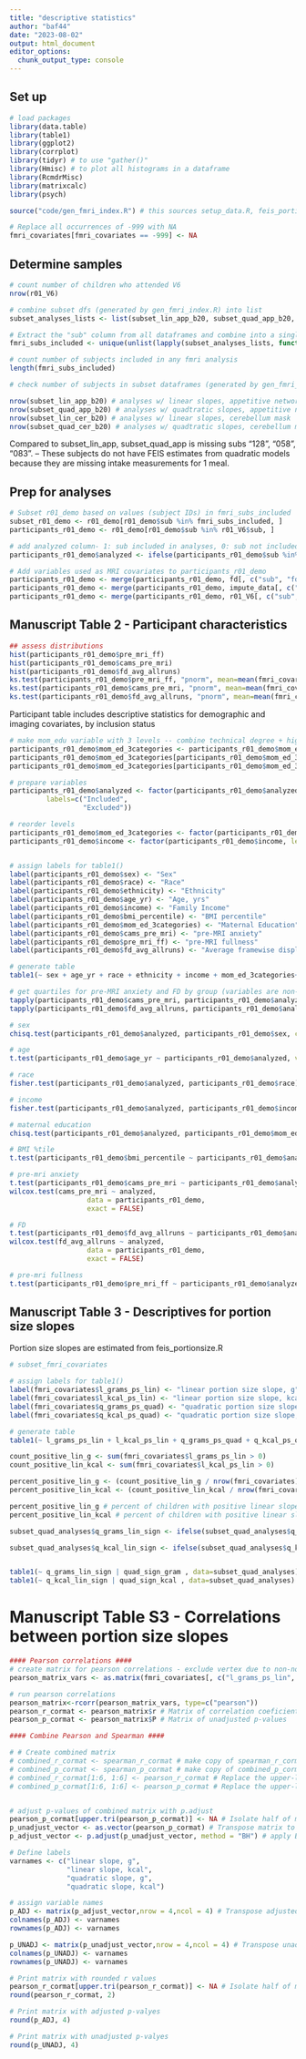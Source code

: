 ```yaml
---
title: "descriptive statistics"
author: "baf44"
date: "2023-08-02"
output: html_document
editor_options: 
  chunk_output_type: console
---
```


## Set up

```r
# load packages
library(data.table)
library(table1)
library(ggplot2)
library(corrplot)
library(tidyr) # to use "gather()"
library(Hmisc) # to plot all histograms in a dataframe
library(RcmdrMisc)
library(matrixcalc)
library(psych)
```

```r

source("code/gen_fmri_index.R") # this sources setup_data.R, feis_portionsize.R, gen_fmri_covtable.R, determine_analysis_sample.R

```

```r

# Replace all occurrences of -999 with NA
fmri_covariates[fmri_covariates == -999] <- NA

```

## Determine samples

```r

# count number of children who attended V6
nrow(r01_V6)

```

```r

# combine subset dfs (generated by gen_fmri_index.R) into list
subset_analyses_lists <- list(subset_lin_app_b20, subset_quad_app_b20, subset_fr_app_b20, subset_sr_app_b20, subset_lin_cer_b20, subset_quad_cer_b20, subset_fr_cer_b20, subset_sr_cer_b20)

# Extract the "sub" column from all dataframes and combine into a single vector, get unique values
fmri_subs_included <- unique(unlist(lapply(subset_analyses_lists, function(df) df$sub)))

# count number of subjects included in any fmri analysis
length(fmri_subs_included)

```

```r

# check number of subjects in subset dataframes (generated by gen_fmri_index.R)

nrow(subset_lin_app_b20) # analyses w/ linear slopes, appetitive network mask
nrow(subset_quad_app_b20) # analyses w/ quadtratic slopes, appetitive network mask
nrow(subset_lin_cer_b20) # analyses w/ linear slopes, cerebellum mask
nrow(subset_quad_cer_b20) # analyses w/ quadtratic slopes, cerebellum mask


```

Compared to subset_lin_app, subset_quad_app is missing subs "128", "058", "083". -- These subjects do not have FEIS estimates from quadratic models because they are missing intake measurements for 1 meal.

## Prep for analyses

```r

# Subset r01_demo based on values (subject IDs) in fmri_subs_included
subset_r01_demo <- r01_demo[r01_demo$sub %in% fmri_subs_included, ]
participants_r01_demo <- r01_demo[r01_demo$sub %in% r01_V6$sub, ]

# add analyzed column- 1: sub included in analyses, 0: sub not included
participants_r01_demo$analyzed <- ifelse(participants_r01_demo$sub %in% fmri_subs_included, 1, 0)

# Add variables used as MRI covariates to participants_r01_demo
participants_r01_demo <- merge(participants_r01_demo, fd[, c("sub", "fd_avg_allruns")], by = "sub", all.x = TRUE)
participants_r01_demo <- merge(participants_r01_demo, impute_data[, c("sub", "pre_mri_ff")], by = "sub", all.x = TRUE) #impute_data is generated in gen_fmri_covtable. It includes all subs who attended V6, and does not contain the imputed pre-mri fullness value
participants_r01_demo <- merge(participants_r01_demo, r01_V6[, c("sub", "cams_pre_mri")], by = "sub", all.x = TRUE)

```


## Manuscript Table 2 - Participant characteristics

```r

## assess distributions
hist(participants_r01_demo$pre_mri_ff)
hist(participants_r01_demo$cams_pre_mri)
hist(participants_r01_demo$fd_avg_allruns)
ks.test(participants_r01_demo$pre_mri_ff, "pnorm", mean=mean(fmri_covariates$pre_mri_ff, na.rm = TRUE), sd=sd(fmri_covariates$pre_mri_ff, na.rm = TRUE))
ks.test(participants_r01_demo$cams_pre_mri, "pnorm", mean=mean(fmri_covariates$cams_pre_mri, na.rm = TRUE), sd=sd(fmri_covariates$cams_pre_mri, na.rm = TRUE))
ks.test(participants_r01_demo$fd_avg_allruns, "pnorm", mean=mean(fmri_covariates$fd_avg_allruns, na.rm = TRUE), sd=sd(fmri_covariates$fd_avg_allruns, na.rm = TRUE))

```

Participant table includes descriptive statistics for demographic and imaging covariates, by inclusion status
```r

# make mom_edu variable with 3 levels -- combine technical degree + high school into < Bachelor
participants_r01_demo$mom_ed_3categories <- participants_r01_demo$mom_ed
participants_r01_demo$mom_ed_3categories[participants_r01_demo$mom_ed_3categories == "AA/Technical Degree"] <- "< Bachelor Degree"
participants_r01_demo$mom_ed_3categories[participants_r01_demo$mom_ed_3categories == "High School/GED"] <- "< Bachelor Degree"

# prepare variables
participants_r01_demo$analyzed <- factor(participants_r01_demo$analyzed, levels=c(1,0),
         labels=c("Included", 
                  "Excluded"))

# reorder levels
participants_r01_demo$mom_ed_3categories <- factor(participants_r01_demo$mom_ed_3categories, levels=c("< Bachelor Degree", "Bachelor Degree", "> Bachelor Degree"))
participants_r01_demo$income <- factor(participants_r01_demo$income, levels=c("< $51,000", "$51,000 - $100,000", ">$100,000"))


# assign labels for table1()
label(participants_r01_demo$sex) <- "Sex"
label(participants_r01_demo$race) <- "Race"
label(participants_r01_demo$ethnicity) <- "Ethnicity"
label(participants_r01_demo$age_yr) <- "Age, yrs"
label(participants_r01_demo$income) <- "Family Income"
label(participants_r01_demo$bmi_percentile) <- "BMI percentile"
label(participants_r01_demo$mom_ed_3categories) <- "Maternal Education"
label(participants_r01_demo$cams_pre_mri) <- "pre-MRI anxiety"
label(participants_r01_demo$pre_mri_ff) <- "pre-MRI fullness"
label(participants_r01_demo$fd_avg_allruns) <- "Average framewise displacement"

# generate table
table1(~ sex + age_yr + race + ethnicity + income + mom_ed_3categories+ bmi_percentile + pre_mri_ff + cams_pre_mri + fd_avg_allruns| analyzed, data=participants_r01_demo, overall = F)

# get quartiles for pre-MRI anxiety and FD by group (variables are non-normally distributed)
tapply(participants_r01_demo$cams_pre_mri, participants_r01_demo$analyzed, summary)
tapply(participants_r01_demo$fd_avg_allruns, participants_r01_demo$analyzed, summary)

```


```r

# sex
chisq.test(participants_r01_demo$analyzed, participants_r01_demo$sex, correct=TRUE)

# age
t.test(participants_r01_demo$age_yr ~ participants_r01_demo$analyzed, var.equal = FALSE)

# race
fisher.test(participants_r01_demo$analyzed, participants_r01_demo$race)

# income
fisher.test(participants_r01_demo$analyzed, participants_r01_demo$income)

# maternal education
chisq.test(participants_r01_demo$analyzed, participants_r01_demo$mom_ed_3categories, correct=TRUE)

# BMI %tile
t.test(participants_r01_demo$bmi_percentile ~ participants_r01_demo$analyzed, var.equal = FALSE)

# pre-mri anxiety
t.test(participants_r01_demo$cams_pre_mri ~ participants_r01_demo$analyzed, var.equal = FALSE)
wilcox.test(cams_pre_mri ~ analyzed,
                   data = participants_r01_demo,
                   exact = FALSE)

# FD
t.test(participants_r01_demo$fd_avg_allruns ~ participants_r01_demo$analyzed, var.equal = FALSE)
wilcox.test(fd_avg_allruns ~ analyzed,
                   data = participants_r01_demo,
                   exact = FALSE)

# pre-mri fullness
t.test(participants_r01_demo$pre_mri_ff ~ participants_r01_demo$analyzed, var.equal = FALSE)


```


## Manuscript Table 3 - Descriptives for portion size slopes

Portion size slopes are estimated from feis_portionsize.R

```r

# subset_fmri_covariates

# assign labels for table1()
label(fmri_covariates$l_grams_ps_lin) <- "linear portion size slope, g"
label(fmri_covariates$l_kcal_ps_lin) <- "linear portion size slope, kcal"
label(fmri_covariates$q_grams_ps_quad) <- "quadratic portion size slope, g"
label(fmri_covariates$q_kcal_ps_quad) <- "quadratic portion size slope, kcal"

# generate table
table1(~ l_grams_ps_lin + l_kcal_ps_lin + q_grams_ps_quad + q_kcal_ps_quad, data=fmri_covariates)

```

```r

count_positive_lin_g <- sum(fmri_covariates$l_grams_ps_lin > 0)
count_positive_lin_kcal <- sum(fmri_covariates$l_kcal_ps_lin > 0)

percent_positive_lin_g <- (count_positive_lin_g / nrow(fmri_covariates)) * 100
percent_positive_lin_kcal <- (count_positive_lin_kcal / nrow(fmri_covariates)) * 100

percent_positive_lin_g # percent of children with positive linear slope (grams)
percent_positive_lin_kcal # percent of children with positive linear slope (kcal)
```

```r

subset_quad_analyses$q_grams_lin_sign <- ifelse(subset_quad_analyses$q_grams_ps_lin >0, "pos lin q slope", ifelse(subset_quad_analyses$q_grams_ps_lin < 0, "neg lin q slope", ""))

subset_quad_analyses$q_kcal_lin_sign <- ifelse(subset_quad_analyses$q_kcal_ps_lin >0, "pos lin q slope", ifelse(subset_quad_analyses$q_kcal_ps_lin < 0, "neg lin q slope", ""))


table1(~ q_grams_lin_sign | quad_sign_gram , data=subset_quad_analyses)
table1(~ q_kcal_lin_sign | quad_sign_kcal , data=subset_quad_analyses)

```


# Manuscript Table S3 - Correlations between portion size slopes

```r

#### Pearson correlations ####
# create matrix for pearson correlations - exclude vertex due to non-normal distribution
pearson_matrix_vars <- as.matrix(fmri_covariates[, c("l_grams_ps_lin", "l_kcal_ps_lin","q_grams_ps_quad","q_kcal_ps_quad")])

# run pearson correlations
pearson_matrix<-rcorr(pearson_matrix_vars, type=c("pearson"))
pearson_r_cormat <- pearson_matrix$r # Matrix of correlation coeficients
pearson_p_cormat <- pearson_matrix$P # Matrix of unadjusted p-values

#### Combine Pearson and Spearman ####

# # Create combined matrix
# combined_r_cormat <- spearman_r_cormat # make copy of spearman_r_cormat to add to
# combined_p_cormat <- spearman_p_cormat # make copy of combined_p_cormat to add to
# combined_r_cormat[1:6, 1:6] <- pearson_r_cormat # Replace the upper-left corner of combined_corr matrix with the Pearson correlations
# combined_p_cormat[1:6, 1:6] <- pearson_p_cormat # Replace the upper-left corner of combined_corr matrix with the Pearson correlations


# adjust p-values of combined matrix with p.adjust
pearson_p_cormat[upper.tri(pearson_p_cormat)] <- NA # Isolate half of matrix
p_unadjust_vector <- as.vector(pearson_p_cormat) # Transpose matrix to vector
p_adjust_vector <- p.adjust(p_unadjust_vector, method = "BH") # apply BH adjustment to vector (Benjamini & Hochberg (1995) / FDR)

# Define labels
varnames <- c("linear slope, g", 
              "linear slope, kcal", 
              "quadratic slope, g", 
              "quadratic slope, kcal")

# assign variable names
p_ADJ <- matrix(p_adjust_vector,nrow = 4,ncol = 4) # Transpose adjusted vector to matrix
colnames(p_ADJ) <- varnames
rownames(p_ADJ) <- varnames

p_UNADJ <- matrix(p_unadjust_vector,nrow = 4,ncol = 4) # Transpose unadjusted vector to matrix
colnames(p_UNADJ) <- varnames
rownames(p_UNADJ) <- varnames

# Print matrix with rounded r values
pearson_r_cormat[upper.tri(pearson_r_cormat)] <- NA # Isolate half of matrix
round(pearson_r_cormat, 2)

# Print matrix with adjusted p-valyes
round(p_ADJ, 4)

# Print matrix with unadjusted p-valyes
round(p_UNADJ, 4)

```
